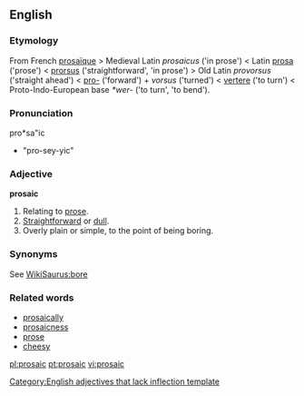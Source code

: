 ==English==
===Etymology===
From French [[prosaïque]] > Medieval Latin ''prosaicus'' ('in prose') < Latin [[prosa]] ('prose') < [[prorsus]] ('straightforward', 'in prose') > Old Latin ''provorsus'' ('straight ahead') < [[pro-]] ('forward') + ''vorsus'' ('turned') < [[vertere]] ('to turn') < Proto-Indo-European base ''*wer-'' ('to turn', 'to bend').

===Pronunciation===
pro*sa"ic

*"pro-sey-yic"

===Adjective===
'''prosaic'''

# Relating to [[prose]].
# [[Straightforward]] or [[dull]].
# Overly plain or simple, to the point of being boring.

===Synonyms===
See [[WikiSaurus:bore]]

===Related words===
*[[prosaically]]
*[[prosaicness]]
*[[prose]]
*[[cheesy]]

[[Category:English adjectives that lack inflection template]]

[[pl:prosaic]]
[[pt:prosaic]]
[[vi:prosaic]]